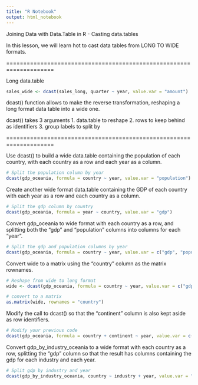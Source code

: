 ---
title: "R Notebook"
output: html_notebook
---

Joining Data with Data.Table in R - Casting data.tables

In this lesson, we will learn hot to cast data tables from LONG TO WIDE formats. 

====================================================================

Long data.table

```{r}
sales_wide <- dcast(sales_long, quarter ~ year, value.var = "amount")
```

dcast() function allows to make the reverse transformation, reshaping a long format data table into a wide one. 

dcast() takes 3 arguments
  1. data.table to reshape
  2. rows to keep behind as identifiers
  3. group labels to split by

====================================================================

  Use dcast() to build a wide data.table containing the population of each country, with each country as a row and each year as a column.

```{r}
# Split the population column by year
dcast(gdp_oceania, formula = country ~ year, value.var = "population")
```

Create another wide format data.table containing the GDP of each country with each year as a row and each country as a column.

```{r}
# Split the gdp column by country
dcast(gdp_oceania, formula = year ~ country, value.var = "gdp")
```

Convert gdp_oceania to wide format with each country as a row, and splitting both the "gdp" and "population" columns into columns for each "year".

```{r}
# Split the gdp and population columns by year
dcast(gdp_oceania, formula = country ~ year, value.var = c("gdp", "population"))
```

Convert wide to a matrix using the "country" column as the matrix rownames.

```{r}
# Reshape from wide to long format
wide <- dcast(gdp_oceania, formula = country ~ year, value.var = c("gdp", "population"))

# convert to a matrix
as.matrix(wide, rownames = "country")
```

Modify the call to dcast() so that the "continent" column is also kept aside as row identifiers.

```{r}
# Modify your previous code
dcast(gdp_oceania, formula = country + continent ~ year, value.var = c("gdp", "population"))
```

Convert gdp_by_industry_oceania to a wide format with each country as a row, splitting the "gdp" column so that the result has columns containing the gdp for each industry and each year.


```{r}
# Split gdp by industry and year
dcast(gdp_by_industry_oceania, country ~ industry + year, value.var = "gdp")
```
